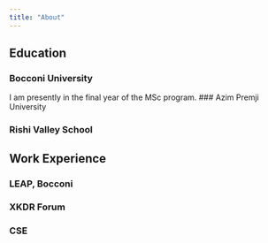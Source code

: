 ```yaml
---
title: "About"
---
```


## Education

### Bocconi University
I am presently in the final year of the MSc program. 
### Azim Premji University

### Rishi Valley School

## Work Experience

### LEAP, Bocconi

### XKDR Forum

### CSE
